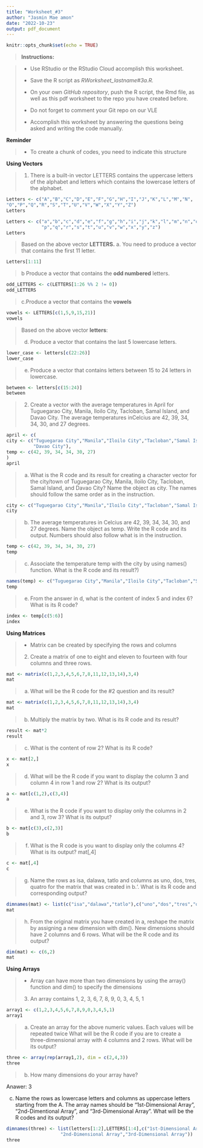 ```yaml
---
title: "Worksheet_#3"
author: "Jasmin Mae amon"
date: "2022-10-23"
output: pdf_document
---
```


```r
knitr::opts_chunk$set(echo = TRUE)
```

>
**Instructions:**

>
+ Use RStudio or the RStudio Cloud accomplish this worksheet.
>
+ Save the R script as *RWorksheet_lastname#3a.R.*
>
+ On your own *GitHub repository*, push the R script, the Rmd file, as well as this pdf worksheet to the repo you have created before.
>
+ Do not forget to comment your Git repo on our VLE
>
+ Accomplish this worksheet by answering the questions being asked and writing the code manually.

**Reminder**

>
+ To create a chunk of codes, you need to indicate this structure

**Using Vectors**

>
1. There is a built-in vector LETTERS contains the uppercase letters of the alphabet
and letters which contains the lowercase letters of the alphabet.

```r
Letters <- c("A","B","C","D","E","F","G","H","I","J","K","L","M","N",
"O","P","Q","R","S","T","U","V","W","X","Y","Z")
Letters
```

```r
Letters <- c("a","b","c","d","e","f","g","h","i","j","k","l","m","n","o",
             "p","q","r","s","t","u","v","w","x","y","z")
Letters
```

>
Based on the above vector **LETTERS.**
a. You need to produce a vector that contains the first 11 letter. 

```r
Letters[1:11]
```
>
b Produce a vector that contains the **odd numbered** letters.

```r
odd_LETTERS <- c(LETTERS[1:26 %% 2 != 0])
odd_LETTERS
```
>
c.Produce a vector that contains the **vowels**

```r
vowels <- LETTERS[c(1,5,9,15,21)]
vowels
```

>
Based on the above vector **letters**:
>
d. Produce a vector that contains the last 5 lowercase letters.
```r
lower_case <- letters[c(22:26)]
lower_case
```
>
e. Produce a vector that contains letters between 15 to 24 letters in lowercase.

```r
between <- letters[c(15:24)]
between
```
>
2. Create a vector with the average temperatures in April for Tuguegarao City, Manila, Iloilo City, Tacloban, Samal Island, and Davao City. The average temperatures inCelcius are 42, 39, 34, 34, 30, and 27 degrees.

```r
april <- c(
city <- c("Tuguegarao City","Manila","Iloilo City","Tacloban","Samal Island",
          "Davao City"),
temp <- c(42, 39, 34, 34, 30, 27)
)
april
```
>
a. What is the R code and its result for creating a character vector for the city/town of Tuguegarao City, Manila, Iloilo City, Tacloban, Samal Island, and Davao City? Name the object as city. The names should follow the same order as in the instruction.

```r
city <- c("Tuguegarao City","Manila","Iloilo City","Tacloban","Samal Island","Davao City")
city
```
>
b. The average temperatures in Celcius are 42, 39, 34, 34, 30, and 27 degrees.
Name the object as temp. Write the R code and its output. Numbers should also follow what
is in the instruction.

```r
temp <- c(42, 39, 34, 34, 30, 27)
temp
```
>
c. Associate the temperature temp with the city by using names() function. What is
the R code and its result?)

```r
names(temp) <- c("Tuguegarao City","Manila","Iloilo City","Tacloban","Samal Island","Davao City")
temp
```
>
e. From the answer in d, what is the content of index 5 and index 6? What is its R code?

```r
index <- temp[c(5:6)]
index
```

**Using Matrices**

>
+ Matrix can be created by specifying the rows and columns
2. Create a matrix of one to eight and eleven to fourteen with four columns and three rows.

```r
mat <- matrix(c(1,2,3,4,5,6,7,8,11,12,13,14),3,4)
mat
```
>
a. What will be the R code for the #2 question and its result?

```r
mat <- matrix(c(1,2,3,4,5,6,7,8,11,12,13,14),3,4)
mat
```
>
b. Multiply the matrix by two. What is its R code and its result?

```r
result <- mat*2
result
```
>
 c. What is the content of row 2? What is its R code?

```r
x <- mat[2,]
x
```
>d. What will be the R code if you want to display the column 3 and column 4 in row 1
and row 2? What is its output?

```r
a <- mat[c(1,2),c(3,4)]
a
```
>
e. What is the R code if you want to display only the columns in 2 and 3, row 3? What
is its output?

```r
b <- mat[c(3),c(2,3)]
b
```
>
f. What is the R code is you want to display only the columns 4? What is its output?
mat[,4]

```r
c <- mat[,4]
c
```
>
g. Name the rows as isa, dalawa, tatlo and columns as uno, dos, tres, quatro
for the matrix that was created in b.‘. What is its R code and corresponding output?

```r
dimnames(mat) <- list(c("isa","dalawa","tatlo"),c("uno","dos","tres","quatro"))
mat
```
>
h. From the original matrix you have created in a, reshape the matrix by assigning a
new dimension with dim(). New dimensions should have 2 columns and 6 rows. What will
be the R code and its output?

```r
dim(mat) <- c(6,2)
mat
```

**Using Arrays**

>
+ Array can have more than two dimensions by using the array() function and dim() to
specify the dimensions
>
3. An array contains 1, 2, 3, 6, 7, 8, 9, 0, 3, 4, 5, 1

```r
array1 <- c(1,2,3,4,5,6,7,8,9,0,3,4,5,1)
array1

```
>
a. Create an array for the above numeric values. Each values will be repeated twice
What will be the R code if you are to create a three-dimensional array with 4 columns and 2
rows. What will be its output?

```r
three <- array(rep(array1,2), dim = c(2,4,3))
three
```
>
b. How many dimensions do your array have?

Anawer: 3

c. Name the rows as lowercase letters and columns as uppercase letters starting from
the A. The array names should be “1st-Dimensional Array”, “2nd-Dimentional Array”, and
“3rd-Dimensional Array”. What will be the R codes and its output?

```r
dimnames(three) <- list(letters[1:2],LETTERS[1:4],c("1st-Dimensional Array",
                    "2nd-Dimensional Array","3rd-Dimensional Array"))
three
```


